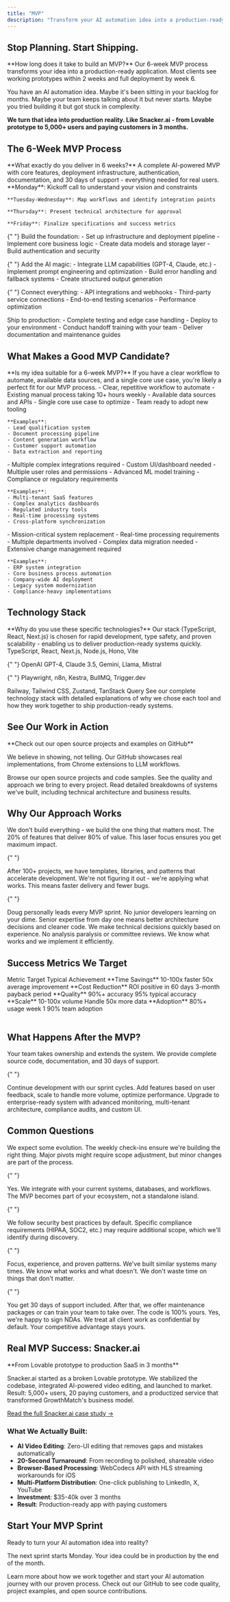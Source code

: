 ```yaml
---
title: "MVP"
description: "Transform your AI automation idea into a production-ready MVP that delivers real business value. Typical projects $35-40k over 3 months. Built by experts who've shipped 100+ AI projects."
---
```


<script type="application/ld+json">
  {`{
  "@context": "https://schema.org",
  "@type": "Service",
  "name": "MVP Development Service",
  "description": "Rapid MVP development service that transforms AI automation ideas into production-ready products",
  "url": "https://withseismic.com/build/mvp",
  "provider": {
    "@type": "Organization",
    "name": "WithSeismic"
  },
  "serviceType": "Product Development",
  "areaServed": "Worldwide",
  "offers": {
    "@type": "Offer",
    "name": "6-Week MVP Development",
    "priceRange": "$35000-$40000",
    "priceCurrency": "USD",
    "description": "Complete AI-powered MVP with core features, deployment, and documentation"
  }
}`}
</script>

## Stop Planning. Start Shipping.

<Info>
  **How long does it take to build an MVP?** Our 6-week MVP process transforms
  your idea into a production-ready application. Most clients see working
  prototypes within 2 weeks and full deployment by week 6.
</Info>

You have an AI automation idea. Maybe it's been sitting in your backlog for months. Maybe your team keeps talking about it but never starts. Maybe you tried building it but got stuck in complexity.

**We turn that idea into production reality. Like Snacker.ai - from Lovable prototype to 5,000+ users and paying customers in 3 months.**

## The 6-Week MVP Process

<Info>
  **What exactly do you deliver in 6 weeks?** A complete AI-powered MVP with
  core features, deployment infrastructure, authentication, documentation, and
  30 days of support - everything needed for real users.
</Info>

<Steps>
  <Step title="Week 1: Discovery & Architecture">
    **Monday**: Kickoff call to understand your vision and constraints

    **Tuesday-Wednesday**: Map workflows and identify integration points

    **Thursday**: Present technical architecture for approval

    **Friday**: Finalize specifications and success metrics

  </Step>

{" "}
<Step title="Week 2: Core Development">
  Build the foundation: - Set up infrastructure and deployment pipeline -
  Implement core business logic - Create data models and storage layer - Build
  authentication and security
</Step>

{" "}
<Step title="Week 3: Intelligence Layer">
  Add the AI magic: - Integrate LLM capabilities (GPT-4, Claude, etc.) -
  Implement prompt engineering and optimization - Build error handling and
  fallback systems - Create structured output generation
</Step>

{" "}
<Step title="Week 4-5: Integration & Testing">
  Connect everything: - API integrations and webhooks - Third-party service
  connections - End-to-end testing scenarios - Performance optimization
</Step>

  <Step title="Week 6: Polish & Deploy">
    Ship to production:
    - Complete testing and edge case handling
    - Deploy to your environment
    - Conduct handoff training with your team
    - Deliver documentation and maintenance guides
  </Step>
</Steps>

## What Makes a Good MVP Candidate?

<Info>
  **Is my idea suitable for a 6-week MVP?** If you have a clear workflow to
  automate, available data sources, and a single core use case, you're likely a
  perfect fit for our MVP process.
</Info>

<Tabs>
  <Tab title="✅ Perfect Fit">
    - Clear, repetitive workflow to automate
    - Existing manual process taking 10+ hours weekly
    - Available data sources and APIs
    - Single core use case to optimize
    - Team ready to adopt new tooling

    **Examples**:
    - Lead qualification system
    - Document processing pipeline
    - Content generation workflow
    - Customer support automation
    - Data extraction and reporting

  </Tab>

  <Tab title="🔄 Needs More Scope">
    - Multiple complex integrations required
    - Custom UI/dashboard needed
    - Multiple user roles and permissions
    - Advanced ML model training
    - Compliance or regulatory requirements

    **Examples**:
    - Multi-tenant SaaS features
    - Complex analytics dashboards
    - Regulated industry tools
    - Real-time processing systems
    - Cross-platform synchronization

  </Tab>

  <Tab title="🏢 Enterprise Engagement">
    - Mission-critical system replacement
    - Real-time processing requirements
    - Multiple departments involved
    - Complex data migration needed
    - Extensive change management required

    **Examples**:
    - ERP system integration
    - Core business process automation
    - Company-wide AI deployment
    - Legacy system modernization
    - Compliance-heavy implementations

  </Tab>
</Tabs>

## Technology Stack

<Info>
  **Why do you use these specific technologies?** Our stack (TypeScript, React,
  Next.js) is chosen for rapid development, type safety, and proven scalability
  - enabling us to deliver production-ready systems quickly.
</Info>

<CardGroup cols={2}>
  <Card title="Core Technologies" icon="code">
    TypeScript, React, Next.js, Node.js, Hono, Vite
  </Card>

{" "}
<Card title="AI/LLM Platforms" icon="brain">
  OpenAI GPT-4, Claude 3.5, Gemini, Llama, Mistral
</Card>

{" "}
<Card title="Automation & Workflows" icon="robot">
  Playwright, n8n, Kestra, BullMQ, Trigger.dev
</Card>

  <Card title="Infrastructure" icon="server">
    Railway, Tailwind CSS, Zustand, TanStack Query
  </Card>
</CardGroup>

<Card title="View Full Tech Stack" icon="arrow-right" href="/development">
  See our complete technology stack with detailed explanations of why we chose
  each tool and how they work together to ship production-ready systems.
</Card>

## See Our Work in Action

<Info>
  **Check out our open source projects and examples on GitHub**

We believe in showing, not telling. Our GitHub showcases real implementations, from Chrome extensions to LLM workflows.

</Info>

<CardGroup cols={2}>
  <Card title="GitHub Portfolio" icon="github" href="https://github.com/dougwithseismic">
    Browse our open source projects and code samples. See the quality and approach we bring to every project.
  </Card>

  <Card title="Case Studies" icon="book" href="/case-studies/contra-linkedin-automation">
    Read detailed breakdowns of systems we've built, including technical architecture and business results.
  </Card>
</CardGroup>

## Why Our Approach Works

<AccordionGroup>
  <Accordion title="Focus on Core Value" icon="target">
    We don't build everything - we build the one thing that matters most. The 20% of features that deliver 80% of value. This laser focus ensures you get maximum impact.
  </Accordion>

{" "}

<Accordion title="Proven Patterns" icon="layers">
  After 100+ projects, we have templates, libraries, and patterns that
  accelerate development. We're not figuring it out - we're applying what works.
  This means faster delivery and fewer bugs.
</Accordion>

{" "}

<Accordion title="Senior Execution" icon="star">
  Doug personally leads every MVP sprint. No junior developers learning on your
  dime. Senior expertise from day one means better architecture decisions and
  cleaner code.
</Accordion>

  <Accordion title="Opinionated Decisions" icon="bolt">
    We make technical decisions quickly based on experience. No analysis paralysis or committee reviews. We know what works and we implement it efficiently.
  </Accordion>
</AccordionGroup>

## Success Metrics We Target

<Table>
  <TableHeader>
    <TableRow>
      <TableCell>Metric</TableCell>
      <TableCell>Target</TableCell>
      <TableCell>Typical Achievement</TableCell>
    </TableRow>
  </TableHeader>
  <TableBody>
    <TableRow>
      <TableCell>**Time Savings**</TableCell>
      <TableCell>10-100x faster</TableCell>
      <TableCell>50x average improvement</TableCell>
    </TableRow>
    <TableRow>
      <TableCell>**Cost Reduction**</TableCell>
      <TableCell>ROI positive in 60 days</TableCell>
      <TableCell>3-month payback period</TableCell>
    </TableRow>
    <TableRow>
      <TableCell>**Quality**</TableCell>
      <TableCell>90%+ accuracy</TableCell>
      <TableCell>95% typical accuracy</TableCell>
    </TableRow>
    <TableRow>
      <TableCell>**Scale**</TableCell>
      <TableCell>10-100x volume</TableCell>
      <TableCell>Handle 50x more data</TableCell>
    </TableRow>
    <TableRow>
      <TableCell>**Adoption**</TableCell>
      <TableCell>80%+ usage week 1</TableCell>
      <TableCell>90% team adoption</TableCell>
    </TableRow>
  </TableBody>
</Table>

## What Happens After the MVP?

<CardGroup cols={3}>
  <Card title="Option 1: Run With It" icon="running">
    Your team takes ownership and extends the system. We provide complete source code, documentation, and 30 days of support.
  </Card>

{" "}

<Card title="Option 2: Iterate Together" icon="repeat">
  Continue development with our sprint cycles. Add features based on user
  feedback, scale to handle more volume, optimize performance.
</Card>

  <Card title="Option 3: Full Production" icon="rocket">
    Upgrade to enterprise-ready system with advanced monitoring, multi-tenant architecture, compliance audits, and custom UI.
  </Card>
</CardGroup>

## Common Questions

<AccordionGroup>
  <Accordion title="What if my idea changes during development?">
    We expect some evolution. The weekly check-ins ensure we're building the right thing. Major pivots might require scope adjustment, but minor changes are part of the process.
  </Accordion>

{" "}

<Accordion title="Can you work with our existing codebase?">
  Yes. We integrate with your current systems, databases, and workflows. The MVP
  becomes part of your ecosystem, not a standalone island.
</Accordion>

{" "}

<Accordion title="What about security and compliance?">
  We follow security best practices by default. Specific compliance requirements
  (HIPAA, SOC2, etc.) may require additional scope, which we'll identify during
  discovery.
</Accordion>

{" "}

<Accordion title="How do you deliver so fast?">
  Focus, experience, and proven patterns. We've built similar systems many
  times. We know what works and what doesn't. We don't waste time on things that
  don't matter.
</Accordion>

{" "}

<Accordion title="What if we need changes after delivery?">
  You get 30 days of support included. After that, we offer maintenance packages
  or can train your team to take over. The code is 100% yours.
</Accordion>

  <Accordion title="Do you sign NDAs?">
    Yes, we're happy to sign NDAs. We treat all client work as confidential by default. Your competitive advantage stays yours.
  </Accordion>
</AccordionGroup>

## Real MVP Success: Snacker.ai

<Info>
  **From Lovable prototype to production SaaS in 3 months**

Snacker.ai started as a broken Lovable prototype. We stabilized the codebase, integrated AI-powered video editing, and launched to market. Result: 5,000+ users, 20 paying customers, and a productized service that transformed GrowthMatch's business model.

[Read the full Snacker.ai case study →](/case-studies/snacker-ai-video-platform)

</Info>

### What We Actually Built:

- **AI Video Editing**: Zero-UI editing that removes gaps and mistakes automatically
- **20-Second Turnaround**: From recording to polished, shareable video
- **Browser-Based Processing**: WebCodecs API with HLS streaming workarounds for iOS
- **Multi-Platform Distribution**: One-click publishing to LinkedIn, X, YouTube
- **Investment**: $35-40k over 3 months
- **Result**: Production-ready app with paying customers

## Start Your MVP Sprint

<Hero>
  <p className="text-2xl font-bold">
    Ready to turn your AI automation idea into reality?
  </p>
  <p className="text-lg text-gray-600 dark:text-gray-400 mt-2">
    The next sprint starts Monday. Your idea could be in production by the end
    of the month.
  </p>
</Hero>

<CardGroup cols={2}>
  <Card title="Get Started" icon="rocket" href="/quickstart">
    Learn more about how we work together and start your AI automation journey with our proven process.
  </Card>

  <Card title="View Our Work" icon="github" href="https://github.com/dougwithseismic">
    Check out our GitHub to see code quality, project examples, and open source contributions.
  </Card>
</CardGroup>

